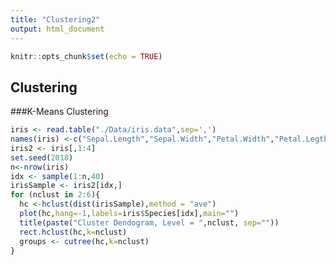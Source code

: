 ```yaml
---
title: "Clustering2"
output: html_document
---
```


```r
knitr::opts_chunk$set(echo = TRUE)
```

## Clustering
###K-Means Clustering
```r
iris <- read.table("./Data/iris.data",sep=',')
names(iris) <-c("Sepal.Length","Sepal.Width","Petal.Width","Petal.Legth","Species")
iris2 <- iris[,1:4]
set.seed(2018)
n<-nrow(iris)
idx <- sample(1:n,40)
irisSample <- iris2[idx,]
for (nclust in 2:6){
  hc <-hclust(dist(irisSample),method = "ave")
  plot(hc,hang=-1,labels=iris$Species[idx],main="")
  title(paste("Cluster Dendogram, Level = ",nclust, sep=""))
  rect.hclust(hc,k=nclust)
  groups <- cutree(hc,k=nclust)
}
```